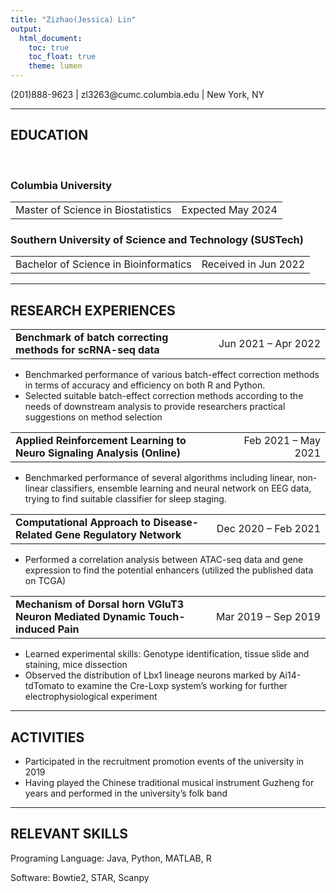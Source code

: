 ```yaml
---
title: "Zizhao(Jessica) Lin"
output: 
  html_document:
    toc: true
    toc_float: true
    theme: lumen
---
```


(201)888-9623 | zl3263\@cumc.columbia.edu | New York, NY

------------------------------------------------------------------------


## EDUCATION

<br> 

### Columbia University

|                                    |                   |
|:-----------------------------------|------------------:|
| Master of Science in Biostatistics | Expected May 2024 |

### Southern University of Science and Technology (SUSTech)

|                                       |                      |
|:--------------------------------------|---------------------:|
| Bachelor of Science in Bioinformatics | Received in Jun 2022 |

------------------------------------------------------------------------

## RESEARCH EXPERIENCES

|                                       |                      |
|:--------------------------------------|---------------------:|
| **Benchmark of batch correcting methods for scRNA-seq data** | Jun 2021 – Apr 2022 |

- Benchmarked performance of various batch-effect correction methods in terms of accuracy and efficiency on both R and Python.
- Selected suitable batch-effect correction methods according to the needs of downstream analysis to provide researchers practical suggestions on method selection

|                                       |                      |
|:--------------------------------------|---------------------:|
| **Applied Reinforcement Learning to Neuro Signaling Analysis (Online)** | Feb 2021 – May 2021 |

- Benchmarked performance of several algorithms including linear, non-linear classifiers, ensemble learning and neural network on EEG data, trying to find suitable classifier for sleep staging.

|                                       |                      |
|:--------------------------------------|---------------------:|
| **Computational Approach to Disease-Related Gene Regulatory Network** | Dec 2020 – Feb 2021 |

- Performed a correlation analysis between ATAC-seq data and gene expression to find the potential enhancers (utilized the published data on TCGA)

|                                       |                      |
|:--------------------------------------|---------------------:|
| **Mechanism of Dorsal horn VGluT3 Neuron Mediated Dynamic Touch-induced Pain** | Mar 2019 – Sep 2019 |

-	Learned experimental skills: Genotype identification, tissue slide and staining, mice dissection
-	Observed the distribution of Lbx1 lineage neurons marked by Ai14-tdTomato to examine the Cre-Loxp system’s working for further electrophysiological experiment



------------------------------------------------------------------------

## ACTIVITIES

-	Participated in the recruitment promotion events of the university in 2019
-	Having played the Chinese traditional musical instrument Guzheng for years and performed in the university’s folk band

------------------------------------------------------------------------

## RELEVANT SKILLS

Programing Language: Java, Python, MATLAB, R 

Software: Bowtie2, STAR, Scanpy 


